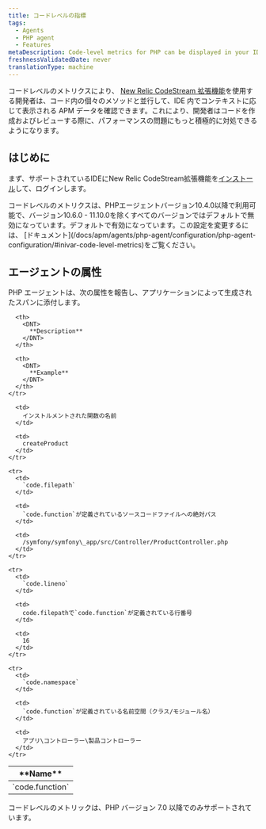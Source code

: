 ```yaml
---
title: コードレベルの指標
tags:
  - Agents
  - PHP agent
  - Features
metaDescription: Code-level metrics for PHP can be displayed in your IDE using the New Relic CodeStream extension.
freshnessValidatedDate: never
translationType: machine
---
```


コードレベルのメトリクスにより、 [New Relic CodeStream 拡張機能](/docs/codestream/observability/code-level-metrics)を使用する開発者は、コード内の個々のメソッドと並行して、IDE 内でコンテキストに応じて表示される APM データを確認できます。これにより、開発者はコードを作成およびレビューする際に、パフォーマンスの問題にもっと積極的に対処できるようになります。

## はじめに

まず、サポートされているIDEにNew Relic CodeStream拡張機能を[インストール](/docs/codestream/start-here/install-codestream)して、ログインします。

<Callout variant="important">
  コードレベルのメトリクスは、PHPエージェントバージョン10.4.0以降で利用可能で、バージョン10.6.0 - 11.10.0を除くすべてのバージョンではデフォルトで無効になっています。デフォルトで有効になっています。この設定を変更するには、 [ドキュメント](/docs/apm/agents/php-agent/configuration/php-agent-configuration/#inivar-code-level-metrics)をご覧ください。
</Callout>

## エージェントの属性

PHP エージェントは、次の属性を報告し、アプリケーションによって生成されたスパンに添付します。

<table>
  <thead>
    <tr>
      <th>
        <DNT>
          **Name**
        </DNT>
      </th>

      <th>
        <DNT>
          **Description**
        </DNT>
      </th>

      <th>
        <DNT>
          **Example**
        </DNT>
      </th>
    </tr>
  </thead>

  <tbody>
    <tr>
      <td>
        `code.function`
      </td>

      <td>
        インストルメントされた関数の名前
      </td>

      <td>
        createProduct
      </td>
    </tr>

    <tr>
      <td>
        `code.filepath`
      </td>

      <td>
        `code.function`が定義されているソースコードファイルへの絶対パス
      </td>

      <td>
        /symfony/symfony\_app/src/Controller/ProductController.php
      </td>
    </tr>

    <tr>
      <td>
        `code.lineno`
      </td>

      <td>
        code.filepathで`code.function`が定義されている行番号
      </td>

      <td>
        16
      </td>
    </tr>

    <tr>
      <td>
        `code.namespace`
      </td>

      <td>
        `code.function`が定義されている名前空間（クラス/モジュール名）
      </td>

      <td>
        アプリ\コントローラー\製品コントローラー
      </td>
    </tr>
  </tbody>
</table>

<Callout variant="important">
  コードレベルのメトリックは、PHP バージョン 7.0 以降でのみサポートされています。
</Callout>